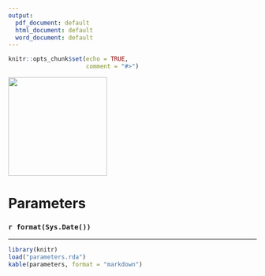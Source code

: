 ```yaml
---
output:
  pdf_document: default
  html_document: default
  word_document: default
---
```


```r
knitr::opts_chunk$set(echo = TRUE,
                      comment = "#>")
```

<img src="massdataset_logo.png" alt="" style="width:200px">

<h1>**Parameters**</h1>

<h3>`r format(Sys.Date())`</h3>

---

```r
library(knitr)
load("parameters.rda")
kable(parameters, format = "markdown")
```
